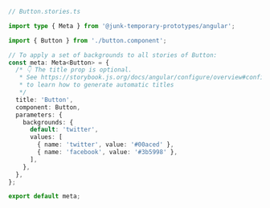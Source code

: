 ```ts
// Button.stories.ts

import type { Meta } from '@junk-temporary-prototypes/angular';

import { Button } from './button.component';

// To apply a set of backgrounds to all stories of Button:
const meta: Meta<Button> = {
  /* 👇 The title prop is optional.
   * See https://storybook.js.org/docs/angular/configure/overview#configure-story-loading
   * to learn how to generate automatic titles
   */
  title: 'Button',
  component: Button,
  parameters: {
    backgrounds: {
      default: 'twitter',
      values: [
        { name: 'twitter', value: '#00aced' },
        { name: 'facebook', value: '#3b5998' },
      ],
    },
  },
};

export default meta;
```

